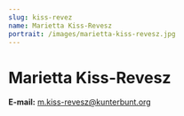 ```yaml
---
slug: kiss-revez
name: Marietta Kiss-Revesz
portrait: /images/marietta-kiss-revesz.jpg
---
```

# Marietta Kiss-Revesz

**E-mail:**  [m.kiss-revesz@kunterbunt.org](mailto:m.kiss-revesz@kunterbunt.org)